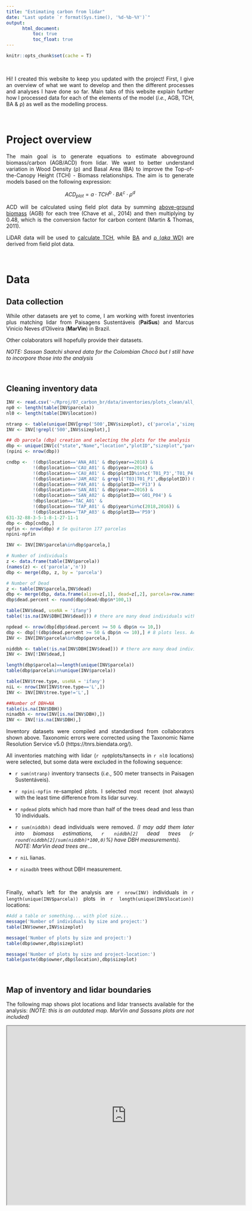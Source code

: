 ```yaml
---
title: "Estimating carbon from lidar"
date: "Last update `r format(Sys.time(), '%d-%b-%Y')`"
output: 
      html_document:
          toc: true
          toc_float: true
---
```



```r
knitr::opts_chunk$set(cache = T)
```

<style>
body {
text-align: justify}
</style>

<br>



Hi! I created this website to keep you updated with the project! First, I give an overview of what we want to develop and then the different processes and analyses I have done so far. Main tabs of this website explain further how I processed data for each of the elements of the model (*i.e.*, AGB, TCH, BA & ρ) as well as the modelling process.

<br>

# Project overview

The main goal is to generate equations to estimate aboveground biomass/carbon (AGB/ACD) from lidar. We want to better understand variation in Wood Density (ρ) and Basal Area (BA) to improve the Top-of-the-Canopy Height (TCH) - Biomass relationships. The aim is to generate models based on the following expression:


$$
ACD_{plot} = a · TCH^b · BA^c · ρ^d
$$

ACD will be calculated using field plot data by summing [above-ground biomass](01_agb.html) (AGB) for each tree (Chave et al., 2014) and then multiplying by 0.48, which is the conversion factor for carbon content (Martin & Thomas, 2011). 

LiDAR data will be used to [calculate TCH](02_tch.html), while [BA](03_ba.html#wood-density-(plot)) and [ρ (*aka* WD)](03_ba.html#basal-area-(plot)) are derived from field plot data. 
<!-- Our aim is to provide a better understanding on how BA and ρ affect ACD-TCH relationships to improve carbon estimations. -->

<br>

# Data

## Data collection

While other datasets are yet to come, I am working with forest inventories plus matching lidar from Paisagens Sustentáveis (**PaiSus**) and Marcus Vinicio Neves d'Oliveira (**MarVin**) in Brazil. 

Other colaborators will hopefully provide their datasets.

*NOTE: Sassan Saatchi shared data for the Colombian Chocó but I still have to incorpore those into the analysis*


<br>

## Cleaning inventory data

```r
INV <- read.csv('~/Rproj/07_carbon_br/data/inventories/plots_clean/all_inventories_v1_resoltaxo.csv', stringsAsFactors = F)
np0 <- length(table(INV$parcela))
nl0 <- length(table(INV$location))

ntranp <- table(unique(INV[grep('500',INV$sizeplot), c('parcela','sizeplot')])$sizeplot)
INV <- INV[!grepl('500',INV$sizeplot),]

## db parcela (dbp) creation and selecting the plots for the analysis
dbp <- unique(INV[c("state","Name","location","plotID","sizeplot","parcela","year","owner")])
(npini <- nrow(dbp))

cndbp <-  !(dbp$location=='ANA_A01' & dbp$year==2018) & 
          !(dbp$location=='CAU_A01' & dbp$year==2014) & 
          !(dbp$location=='CAU_A01' & dbp$plotID%in%c('T01_P3','T01_P4','T05_P1')) & 
          !(dbp$location=='JAM_A02' & grepl('T03|T01_P1',dbp$plotID)) & 
          !(dbp$location=='PAR_A01' & dbp$plotID=='P13') & 
          !(dbp$location=='SAN_A01' & dbp$year==2016) & 
          !(dbp$location=='SAN_A02' & dbp$plotID=='G01_P04') & 
          !dbp$location=='TAC_A01' & 
          !(dbp$location=='TAP_A01' & dbp$year%in%c(2018,2016)) & 
          !(dbp$location=='TAP_A03' & dbp$plotID=='P59')
631-32-88-3-5-1-8-1-27-11-1
dbp <- dbp[cndbp,]
npfin <- nrow(dbp) # Se quitaron 177 parcelas
npini-npfin

INV <- INV[INV$parcela%in%dbp$parcela,]

# Number of individuals
z <- data.frame(table(INV$parcela))
(names(z) <- c('parcela','n'))
dbp <- merge(dbp, z, by = 'parcela')

# Number of Dead
z <- table(INV$parcela,INV$dead)
dbp <- merge(dbp, data.frame(alive=z[,1], dead=z[,2], parcela=row.names(z)), by = 'parcela')
dbp$dead.percent <- round(dbp$dead/dbp$n*100,1)

table(INV$dead, useNA = 'ifany')
table(!is.na(INV$DBH[INV$dead])) # there are many dead individuals with DBH

npdead <- nrow(dbp[dbp$dead.percent >= 50 & dbp$n <= 10,])
dbp <- dbp[!(dbp$dead.percent >= 50 & dbp$n <= 10),] # 8 plots less. Aca se perdieron unas parcelas porque todos sus individuos estan muertos (ie, algunas de FN)
INV <- INV[INV$parcela%in%dbp$parcela,]

niddbh <- table(!is.na(INV$DBH[INV$dead])) # there are many dead individuals with DBH
INV <- INV[!INV$dead,] 

length(dbp$parcela)==length(unique(INV$parcela))
table(dbp$parcela%in%unique(INV$parcela))

table(INV$tree.type, useNA = 'ifany')
niL <- nrow(INV[INV$tree.type=='L',])
INV <- INV[INV$tree.type!='L',]

##Number of DBH=NA
table(is.na(INV$DBH))
ninadbh <- nrow(INV[is.na(INV$DBH),])
INV <- INV[!is.na(INV$DBH),]


```

Inventory datasets were compiled and standardised from collaborators shown above. Taxonomic errors were corrected using the Taxonomic Name Resolution Service v5.0 (https://tnrs.biendata.org/). 

All inventories matching with lidar (```r np0```plots/tansects in ```r nl0``` locations) were selected, but some data were excluded in the following sequence:

- ```r sum(ntranp)``` inventory transects (*i.e.*, 500 meter transects in Paisagen Sustentáveis).

- ```r npini-npfin``` re-sampled plots. I selected most recent (not always) with the least time difference from its lidar survey.

- ```r npdead``` plots which had more than half of the trees dead and less than 10 individuals.

- ```r sum(niddbh)``` dead individuals were removed.  *(I may add them later into biomass estimations, ```r niddbh[2]``` dead trees (```r round(niddbh[2]/sum(niddbh)*100,0)```%) have DBH measurements)*.  
  *NOTE: MarVin dead trees are...*

- ```r niL``` lianas.

- ```r ninadbh``` trees without DBH measurement.

<br>

Finally, what's left for the analysis are ```r nrow(INV)``` individuals in ```r length(unique(INV$parcela))``` plots in ```r length(unique(INV$location))``` locations:

```r
#Add a table or something... with plot size...
message('Number of individuals by size and project:')
table(INV$owner,INV$sizeplot)

message('Number of plots by size and project:')
table(dbp$owner,dbp$sizeplot)

message('Number of plots by size and project-location:')
table(paste(dbp$owner,dbp$location),dbp$sizeplot)

```

<br>

## Map of inventory and lidar boundaries

The following map shows plot locations and lidar transects available for the analysis: *(NOTE: this is an outdated map. MarVin and Sassans plots are not included)*



```{=html}
<iframe src="https://www.google.com/maps/d/u/0/embed?mid=1B8fDAx8gQiWn6hD3BzQkBcjWoqBajU1E" width="640" height="480"></iframe>
```








